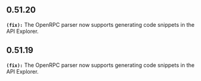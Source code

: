 ## 0.51.20
**`(fix):`** The OpenRPC parser now supports generating code snippets in the API Explorer.


## 0.51.19
**`(fix):`** The OpenRPC parser now supports generating code snippets in the API Explorer.


